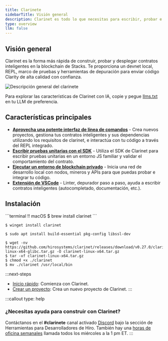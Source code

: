 ```yaml
---
title: Clarinete
sidebarTitle: Visión general
description: Clarinet es todo lo que necesitas para escribir, probar e implementar contratos inteligentes de Clarity en Stacks.
type: overview
llm: false
---
```

## Visión general

Clarinet es la forma más rápida de construir, probar y desplegar contratos inteligentes en la blockchain de Stacks. Te proporciona un devnet local, REPL, marco de pruebas y herramientas de depuración para enviar código Clarity de alta calidad con confianza.

![Descripción general del clarinete](/images/tools/clarinet/overview.svg)

Para explorar las características de Clarinet con IA, copie y pegue [llms.txt](/tools/clarinet/llms.txt) en tu LLM de preferencia.

## Características principales

* [**Aprovecha una potente interfaz de línea de comandos**](/tools/clarinet/cli-reference) - Crea nuevos proyectos, gestiona tus contratos inteligentes y sus dependencias utilizando los requisitos de clarinet, e interactúa con tu código a través del REPL integrado.
* [**Escribir pruebas unitarias con el SDK**](/tools/clarinet/sdk-introduction) - Utiliza el SDK de Clarinet para escribir pruebas unitarias en un entorno JS familiar y validar el comportamiento del contrato.
* [**Ejecutar un entorno de blockchain privado**](/tools/clarinet/local-blockchain-development) - Inicia una red de desarrollo local con nodos, mineros y APIs para que puedas probar e integrar tu código.
* [**Extensión de VSCode**](/tools/clarinet/vscode-extension) - Linter, depurador paso a paso, ayuda a escribir contratos inteligentes (autocompletado, documentación, etc.).

## Instalación

<TerminalPicker storage="macOs">
  ```terminal !! macOS
  $ brew install clarinet
  ```

  ```terminal !! Windows
  $ winget install clarinet
  ```

  ```terminal !! Cargo
  $ sudo apt install build-essential pkg-config libssl-dev
  ```

  ```terminal !! Binary
  $ wget -nv https://github.com/hirosystems/clarinet/releases/download/v0.27.0/clarinet-linux-x64-glibc.tar.gz -O clarinet-linux-x64.tar.gz
  $ tar -xf clarinet-linux-x64.tar.gz
  $ chmod +x ./clarinet
  $ mv ./clarinet /usr/local/bin
  ```
</TerminalPicker>

:::next-steps
* [Inicio rápido](/tools/clarinet/quickstart): Comienza con Clarinet.
* [Crear un proyecto](/tools/clarinet/project-development): Crea un nuevo proyecto de Clarinet.
:::

:::callout
type: help

### ¿Necesitas ayuda para construir con Clarinet?

Contáctanos en el **#clarinete** canal activado [Discord](https://stacks.chat/) bajo la sección de Herramientas para Desarrolladores de Hiro. También hay una [horas de oficina semanales](https://www.addevent.com/event/kI22007085) llamada todos los miércoles a la 1 pm ET.
:::
